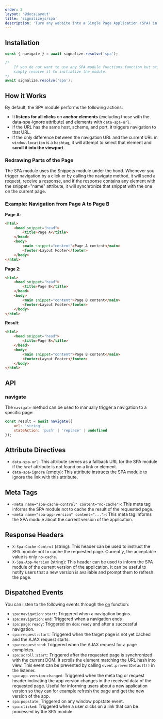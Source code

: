 ```yaml
---
order: 2
layout: '@docsLayout'
title: 'signalizejs/spa'
description: 'Turn any website into a Single Page Application (SPA) in a minute.'
---
```


## Installation
<ImportMapDependencies module="spa" />

```js
const { navigate } = await signalize.resolve('spa');

/*
	If you do not want to use any SPA module functions function but still want to torn your page into SPA,
	simply resolve it to initialize the module.
*/
await signalize.resolve('spa');
```

## How it Works
By default, the SPA module performs the following actions:
- It **listens for all clicks** on **anchor elements** (excluding those with the data-spa-ignore attribute) and elements with `data-spa-url`.
- If the URL has the same host, scheme, and port, it triggers navigation to that URL.
- If the only difference between the navigation URL and the current URL in `window.location` is a `hashtag`, it will attempt to select that element and **scroll it into the viewport**.

### Redrawing Parts of the Page
The SPA module uses the Snippets module under the hood. Whenever you trigger navigation by a click or by calling the navigate method, it will send a request, receive a response, and if the response contains any element with the snippet="name" attribute, it will synchronize that snippet with the one on the current page.

### Example: Navigation from Page A to Page B
**Page A**:
```html
<html>
	<head snippet="head">
		<title>Page A</title>
	</head>
	<body>
		<main snippet="content">Page A content</main>
		<footer>Layout Footer</footer>
	</body>
</html>
```

**Page 2**:
```html
<html>
	<head snippet="head">
		<title>Page B</title>
	</head>
	<body>
		<main snippet="content">Page B content</main>
		<footer>Layout Footer</footer>
	</body>
</html>
```

**Result**:
```html
<html>
	<head snippet="head">
		<title>Page B</title>
	</head>
	<body>
		<main snippet="content">Page B content</main>
		<footer>Layout Footer</footer>
	</body>
</html>
```

## API

### navigate

The `navigate` method can be used to manually trigger a navigation to a specific page:


```js
const result = await navigate({
	url: 'string',
	stateAction: 'push' | 'replace' | undefined
});
```

## Attribute Directives
- `data-spa-url`: This attribute serves as a fallback URL for the SPA module if the `href` attribute is not found on a link or element.
- `data-spa-ignore` (empty): This attribute instructs the SPA module to ignore the link with this attribute.

## Meta Tags
- `<meta name="spa-cache-control" content="no-cache">`: This meta tag informs the SPA module not to cache the result of the requested page.
- `<meta name="spa-app-version" content="...">`:  This meta tag informs the SPA module about the current version of the application.

## Response Headers
- `X-Spa-Cache-Control` (string): This header can be used to instruct the SPA module not to cache the requested page. Currently, the acceptable value is only `no-cache`.
- `X-Spa-App-Version` (string): This header can be used to inform the SPA module of the current version of the application. It can be useful to notify users that a new version is available and prompt them to refresh the page.

## Dispatched Events
You can listen to the following events through the [on](/docs/modules/event#on) function:
- `spa:navigation:start`: Triggered when a navigation begins.
- `spa:navigation:end`: Triggered when a navigation ends
- `spa:page:ready`: Triggered on `dom:ready` and after a successful navigation.
- `spa:request:start`: Triggered when the target page is not yet cached and the AJAX request starts.
- `spa:request:end`: Triggered when the AJAX request for a page completes.
- `spa:scroll:start`:  Triggered after the requested page is synchronized with the current DOM. It scrolls the element matching the URL hash into view. This event can be prevented by calling `event.preventDefault()` in the listener.
- `spa:app-version:changed`: Triggered when the meta tag or request header indicating the app version changes in the received data of the requested page. Useful for informing users about a new application version so they can for example refresh the page and get the new version of the app.
- `spa:popstate`: Triggered on any window popstate event.
- `spa:clicked`: Triggered when a user clicks on a link that can be processed by the SPA module.
